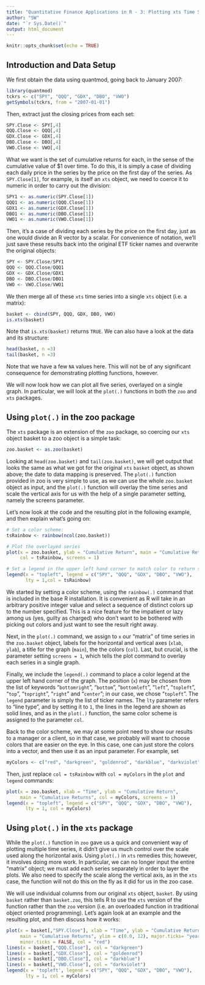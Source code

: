 ```yaml
---
title: "Quantitative Finance Applications in R - 3: Plotting xts Time Series"
author: "SW"
date: "`r Sys.Date()`"
output: html_document
---
```


```r
knitr::opts_chunk$set(echo = TRUE)
```

## Introduction and Data Setup

We first obtain the data using quantmod, going back to January 2007:

```r
library(quantmod)
tckrs <- c("SPY", "QQQ", "GDX", "DBO", "VWO")
getSymbols(tckrs, from = "2007-01-01")
```

Then, extract just the closing prices from each set:

```r
SPY.Close <- SPY[,4]
QQQ.Close <- QQQ[,4]
GDX.Close <- GDX[,4]
DBO.Close <- DBO[,4]
VWO.Close <- VWO[,4]
```

What we want is the set of cumulative returns for each, in the sense of the cumulative value of $1 over time.  To do this, it is simply a case of dividing each daily price in the series by the price on the first day of the series.  As `SPY.Close[1]`, for example, is itself an `xts` object, we need to coerce it to numeric in order to carry out the division:

```r
SPY1 <- as.numeric(SPY.Close[1])
QQQ1 <- as.numeric(QQQ.Close[1])
GDX1 <- as.numeric(GDX.Close[1])
DBO1 <- as.numeric(DBO.Close[1])
VWO1 <- as.numeric(VWO.Close[1])
```

Then, it’s a case of dividing each series by the price on the first day, just as one would divide an R vector by a scalar.  For convenience of notation, we’ll just save these results back into the original ETF ticker names and overwrite the original objects:

```r
SPY <- SPY.Close/SPY1
QQQ <- QQQ.Close/QQQ1
GDX <- GDX.Close/GDX1
DBO <- DBO.Close/DBO1
VWO <- VWO.Close/VWO1
```

We then merge all of these `xts` time series into a single `xts` object (i.e. a matrix):

```r
basket <- cbind(SPY, QQQ, GDX, DBO, VWO)
is.xts(basket)
```

Note that `is.xts(basket)` returns `TRUE`. We can also have a look at the data and its structure:

```r
head(basket, n =3)
tail(basket, n =3)
```

Note that we have a few `NA` values here. This will not be of any significant consequence for demonstrating plotting functions, however.

We will now look how we can plot all five series, overlayed on a single graph.  In particular, we will look at the `plot(.)` functions in both the `zoo` and `xts` packages.


## Using `plot(.)` in the zoo package

The `xts` package is an extension of the `zoo` package, so coercing our `xts` object basket to a zoo object is a simple task:

```r
zoo.basket <- as.zoo(basket)
```

Looking at `head(zoo.basket)` and `tail(zoo.basket)`, we will get output that looks the same as what we got for the original `xts` `basket` object, as shown above; the date to data mapping is preserved. The `plot(.)` function provided in zoo is very simple to use, as we can use the whole `zoo.basket` object as input, and the `plot(.)` function will overlay the time series and scale the vertical axis for us with the help of a single parameter setting, namely the screens parameter.

Let’s now look at the code and the resulting plot in the following example, and then explain what’s going on:

```r
# Set a color scheme:
tsRainbow <- rainbow(ncol(zoo.basket))

# Plot the overlayed series
plot(x = zoo.basket, ylab = "Cumulative Return", main = "Cumulative Returns",
     col = tsRainbow, screens = 1)

# Set a legend in the upper left hand corner to match color to return series
legend(x = "topleft", legend = c("SPY", "QQQ", "GDX", "DBO", "VWO"),
       lty = 1,col = tsRainbow)
```

We started by setting a color scheme, using the `rainbow(.)` command that is included in the base R installation.  It is convenient as R will take in an arbitrary positive integer value and select a sequence of distinct colors up to the number specified.  This is a nice feature for the impatient or lazy among us (yes, guilty as charged) who don’t want to be bothered with picking out colors and just want to see the result right away.

Next, in the `plot(.)` command, we assign to `x` our “matrix” of time series in the `zoo.basket` object, labels for the horizontal and vertical axes (`xlab`, `ylab`), a title for the graph (`main`), the the colors (`col`). Last, but crucial, is the parameter setting `screens = 1`, which tells the plot command to overlay each series in a single graph.

Finally, we include the `legend(.)` command to place a color legend at the upper left hand corner of the graph.  The position (`x`) may be chosen from the list of keywords "`bottomright`", "`bottom`", "`bottomleft`", "`left`", "`topleft`", "`top`", "`topright`", "`right`" and "`center`"; in our case, we chose "`topleft`".  The `legend` parameter is simply the list of ticker names.  The `lty` parameter refers to “line type”, and by setting it to `1`, the lines in the legend are shown as solid lines, and as in the `plot(.)` function, the same color scheme is assigned to the parameter `col`.

Back to the color scheme, we may at some point need to show our results to a manager or a client, so in that case, we probably will want to choose colors that are easier on the eye.  In this case, one can just store the colors into a vector, and then use it as an input parameter.  For example, set

```r
myColors <- c("red", "darkgreen", "goldenrod", "darkblue", "darkviolet")
```

Then, just replace `col = tsRainbow` with `col = myColors` in the `plot` and `legend` commands:

```r
plot(x = zoo.basket, xlab = "Time", ylab = "Cumulative Return",
     main = "Cumulative Returns", col = myColors, screens = 1)
legend(x = "topleft", legend = c("SPY", "QQQ", "GDX", "DBO", "VWO"),
       lty = 1, col = myColors)
```

## Using `plot(.)` in the `xts` package

While the `plot(.)` function in `zoo` gave us a quick and convenient way of plotting multiple time series, it didn’t give us much control over the scale used along the horizontal axis. Using `plot(.)` in `xts` remedies this; however, it involves doing more work.  In particular, we can no longer input the entire “matrix” object; we must add each series separately in order to layer the plots. We also need to specify the scale along the vertical axis, as in the `xts` case, the function will not do this on the fly as it did for us in the zoo case.

We will use individual columns from our original `xts` object, `basket`.  By using `basket` rather than `basket.zoo`, this tells R to use the `xts` version of the function rather than the `zoo` version (i.e. an overloaded function in traditional object oriented programming).  Let’s again look at an example and the resulting plot, and then discuss how it works:


```r
plot(x = basket[,"SPY.Close"], xlab = "Time", ylab = "Cumulative Return",
     main = "Cumulative Returns", ylim = c(0.0, 12), major.ticks= "years",
     minor.ticks = FALSE, col = "red")
lines(x = basket[,"QQQ.Close"], col = "darkgreen")
lines(x = basket[,"GDX.Close"], col = "goldenrod")
lines(x = basket[,"DBO.Close"], col = "darkblue")
lines(x = basket[,"VWO.Close"], col = "darkviolet")
legend(x = 'topleft', legend = c("SPY", "QQQ", "GDX", "DBO", "VWO"),
       lty = 1, col = myColors)
```

